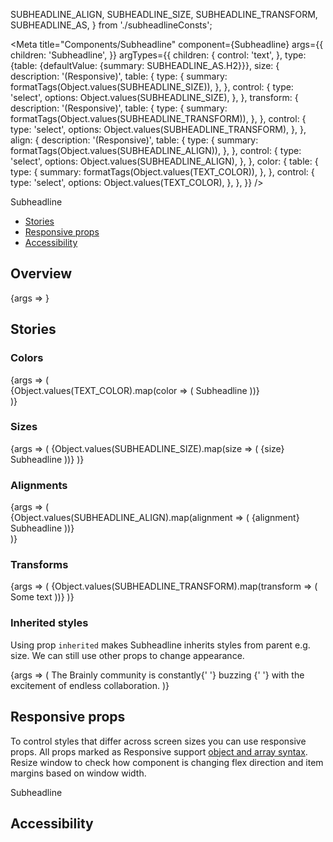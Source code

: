   SUBHEADLINE_ALIGN,
  SUBHEADLINE_SIZE,
  SUBHEADLINE_TRANSFORM,
  SUBHEADLINE_AS,
} from './subheadlineConsts';

<Meta
  title="Components/Subheadline"
  component={Subheadline}
  args={{
    children: 'Subheadline',
  }}
  argTypes={{
    children: {
      control: 'text',
    },
    type: {table: {defaultValue: {summary: SUBHEADLINE_AS.H2}}},
    size: {
      description: '(Responsive)',
      table: {
        type: {
          summary: formatTags(Object.values(SUBHEADLINE_SIZE)),
        },
      },
      control: {
        type: 'select',
        options: Object.values(SUBHEADLINE_SIZE),
      },
    },
    transform: {
      description: '(Responsive)',
      table: {
        type: {
          summary: formatTags(Object.values(SUBHEADLINE_TRANSFORM)),
        },
      },
      control: {
        type: 'select',
        options: Object.values(SUBHEADLINE_TRANSFORM),
      },
    },
    align: {
      description: '(Responsive)',
      table: {
        type: {
          summary: formatTags(Object.values(SUBHEADLINE_ALIGN)),
        },
      },
      control: {
        type: 'select',
        options: Object.values(SUBHEADLINE_ALIGN),
      },
    },
    color: {
      table: {
        type: {
          summary: formatTags(Object.values(TEXT_COLOR)),
        },
      },
      control: {
        type: 'select',
        options: Object.values(TEXT_COLOR),
      },
    },
  }}
/>

<PageHeader>Subheadline</PageHeader>

- [Stories](#stories)
- [Responsive props](#responsive-props)
- [Accessibility](#accessibility)

## Overview

<Canvas>
  <Story name="Default">{args => <Subheadline {...args} />}</Story>
</Canvas>

<ArgsTable story="Default" />

## Stories

### Colors

<Canvas>
  <Story name="Colors">
    {args => (
      <div>
        {Object.values(TEXT_COLOR).map(color => (
          <Box
            color={
              color === TEXT_COLOR['text-white'] ? 'indigo-40' : 'transparent'
            }
            padding="s"
            key={color}
          >
            <Subheadline {...args} color={color}>
              Subheadline
            </Subheadline>
          </Box>
        ))}
      </div>
    )}
  </Story>
</Canvas>

### Sizes

<Canvas>
  <Story name="Sizes">
    {args => (
      <Flex direction="column">
        {Object.values(SUBHEADLINE_SIZE).map(size => (
          <Flex direction="column" key={size} marginBottom="s">
            {size}
            <Subheadline {...args} color={size}>
              Subheadline
            </Subheadline>
          </Flex>
        ))}
      </Flex>
    )}
  </Story>
</Canvas>

### Alignments

<Canvas>
  <Story name="Alignments">
    {args => (
      <div>
        {Object.values(SUBHEADLINE_ALIGN).map(alignment => (
          <Flex marginBottom="s" direction="column">
            {alignment}
            <Box color="indigo-20" key={alignment}>
              <Subheadline {...args} align={alignment}>
                Subheadline
              </Subheadline>
            </Box>
          </Flex>
        ))}
      </div>
    )}
  </Story>
</Canvas>

### Transforms

<Canvas>
  <Story name="Transforms">
    {args => (
      <Flex direction="column">
        {Object.values(SUBHEADLINE_TRANSFORM).map(transform => (
          <StoryVariant label={`transform - ${transform}`} key={transform}>
            <Subheadline {...args} color={transform}>
              Some text
            </Subheadline>
          </StoryVariant>
        ))}
      </Flex>
    )}
  </Story>
</Canvas>

### Inherited styles

Using prop `inherited` makes Subheadline inherits styles from parent e.g. size. We can still use other props to change appearance.

<Canvas>
  <Story name="Inherited Styles">
    {args => (
      <Subheadline {...args} as="h2" size="large">
        The Brainly community is constantly{' '}
        <Subheadline inherited as="span" color={TEXT_COLOR['text-indigo-60']}>
          buzzing
        </Subheadline>{' '}
        with the excitement of endless collaboration.
      </Subheadline>
    )}
  </Story>
</Canvas>

## Responsive props

To control styles that differ across screen sizes you can use responsive props. All props marked as Responsive support [object and array syntax](/story/foundation-✨-responsive-props--page). Resize window to check how component is changing flex direction and item margins based on window width.

<Canvas>
  <Subheadline
    color={[
      TEXT_COLOR['text-red-40'],
      TEXT_COLOR['text-blue-40'],
      TEXT_COLOR['text-indigo-40'],
    ]}
    size={[
      SUBHEADLINE_SIZE.SMALL,
      SUBHEADLINE_SIZE.XXLARGE,
      null,
      SUBHEADLINE_SIZE.XXXLARGE,
    ]}
  >
    Subheadline
  </Subheadline>
</Canvas>

## Accessibility

<SubheadlineA11y />
